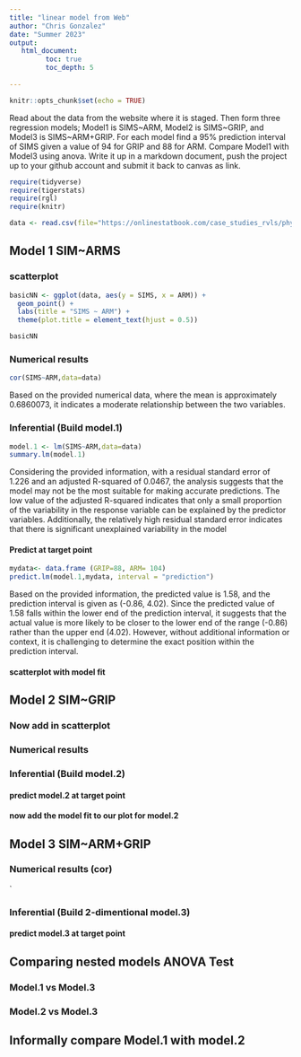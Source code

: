 ```yaml
---
title: "linear model from Web"
author: "Chris Gonzalez"
date: "Summer 2023"
output:
   html_document:
         toc: true
         toc_depth: 5
        
---
```


```r
knitr::opts_chunk$set(echo = TRUE)
```

Read about the data from the website where it is staged.  Then form three regression models; Model1 is SIMS~ARM, Model2 is SIMS~GRIP, and Model3 is SIMS~ARM+GRIP. For each model find a 95% prediction interval of SIMS given a value of 94  for GRIP and 88 for ARM. Compare Model1 with Model3 using anova. Write it up in a markdown document, push the project up to your github account and submit it back to canvas as link. 

 


```r
require(tidyverse)
require(tigerstats)
require(rgl)
require(knitr)

```

```r
data <- read.csv(file="https://onlinestatbook.com/case_studies_rvls/physical_strength/data.txt",sep="",header=TRUE)  

```

## Model 1 SIM~ARMS

### scatterplot

```r
basicNN <- ggplot(data, aes(y = SIMS, x = ARM)) +
  geom_point() +
  labs(title = "SIMS ~ ARM") +
  theme(plot.title = element_text(hjust = 0.5))

basicNN
```

### Numerical results
```r
cor(SIMS~ARM,data=data)
```
Based on the provided numerical data, where the mean is approximately 0.6860073, it indicates a moderate relationship between the two variables.

### Inferential  (Build model.1)

```r
model.1 <- lm(SIMS~ARM,data=data)
summary.lm(model.1)
```

Considering the provided information, with a residual standard error of 1.226 and an adjusted R-squared of 0.0467, the analysis suggests that the model may not be the most suitable for making accurate predictions. The low value of the adjusted R-squared indicates that only a small proportion of the variability in the response variable can be explained by the predictor variables. Additionally, the relatively high residual standard error indicates that there is significant unexplained variability in the model

#### Predict at target point

```r
mydata<- data.frame (GRIP=88, ARM= 104)
predict.lm(model.1,mydata, interval = "prediction")
```
Based on the provided information, the predicted value is 1.58, and the prediction interval is given as (-0.86, 4.02). Since the predicted value of 1.58 falls within the lower end of the prediction interval, it suggests that the actual value is more likely to be closer to the lower end of the range (-0.86) rather than the upper end (4.02). However, without additional information or context, it is challenging to determine the exact position within the prediction interval.


#### scatterplot with model fit
  

## Model 2 SIM~GRIP

### Now add in scatterplot


### Numerical results 


### Inferential  (Build model.2)
  

#### predict model.2 at target point

#### now add the model fit to our plot for model.2
  


## Model 3 SIM~ARM+GRIP

### Numerical results (cor)

`
  
### Inferential  (Build 2-dimentional model.3)

#### predict model.3 at target point
  

## Comparing nested models ANOVA Test

### Model.1 vs Model.3
### Model.2 vs Model.3

## Informally compare Model.1 with model.2


